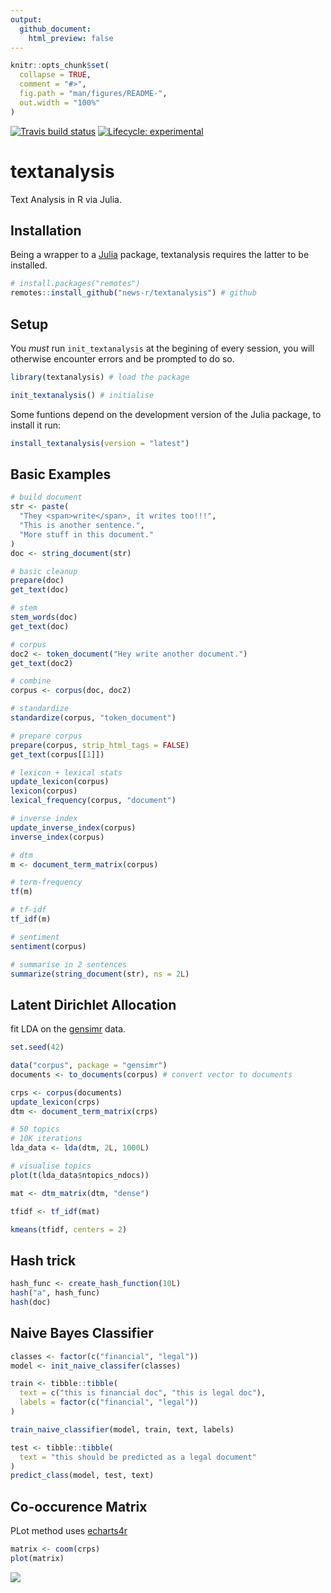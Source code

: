 ```yaml
---
output: 
  github_document:
    html_preview: false
---
```


<!-- README.md is generated from README.Rmd. Please edit that file -->

```r
knitr::opts_chunk$set(
  collapse = TRUE,
  comment = "#>",
  fig.path = "man/figures/README-",
  out.width = "100%"
)
```

<!-- badges: start -->
[![Travis build status](https://travis-ci.org/news-r/textanalysis.svg?branch=master)](https://travis-ci.org/news-r/textanalysis)
[![Lifecycle: experimental](https://img.shields.io/badge/lifecycle-experimental-orange.svg)](https://www.tidyverse.org/lifecycle/#experimental)
<!-- badges: end -->

# textanalysis

Text Analysis in R via Julia.

## Installation

Being a wrapper to a [Julia](https://julialang.org/) package, textanalysis requires the latter to be installed.

```r
# install.packages("remotes")
remotes::install_github("news-r/textanalysis") # github
```

## Setup

You _must_ run `init_textanalysis` at the begining of every session, you will otherwise encounter errors and be prompted to do so.

```r
library(textanalysis) # load the package

init_textanalysis() # initialise
```

Some funtions depend on the development version of the Julia package, to install it run:

```r
install_textanalysis(version = "latest")
```

## Basic Examples

```r
# build document
str <- paste(
  "They <span>write</span>, it writes too!!!",
  "This is another sentence.",
  "More stuff in this document."
)
doc <- string_document(str)

# basic cleanup
prepare(doc)
get_text(doc)

# stem
stem_words(doc)
get_text(doc)

# corpus
doc2 <- token_document("Hey write another document.")
get_text(doc2)

# combine
corpus <- corpus(doc, doc2)

# standardize
standardize(corpus, "token_document")

# prepare corpus
prepare(corpus, strip_html_tags = FALSE)
get_text(corpus[[1]])

# lexicon + lexical stats
update_lexicon(corpus)
lexicon(corpus)
lexical_frequency(corpus, "document")

# inverse index
update_inverse_index(corpus)
inverse_index(corpus)

# dtm
m <- document_term_matrix(corpus)

# term-frequency
tf(m)

# tf-idf
tf_idf(m)

# sentiment
sentiment(corpus)

# summarise in 2 sentences
summarize(string_document(str), ns = 2L)
```

## Latent Dirichlet Allocation

fit LDA on the [gensimr](https://gensimr.news-r.org) data.

```r
set.seed(42)

data("corpus", package = "gensimr")
documents <- to_documents(corpus) # convert vector to documents

crps <- corpus(documents)
update_lexicon(crps)
dtm <- document_term_matrix(crps)

# 50 topics
# 10K iterations
lda_data <- lda(dtm, 2L, 1000L)

# visualise topics
plot(t(lda_data$ntopics_ndocs))

mat <- dtm_matrix(dtm, "dense")

tfidf <- tf_idf(mat)

kmeans(tfidf, centers = 2)
```

## Hash trick

```r
hash_func <- create_hash_function(10L)
hash("a", hash_func)
hash(doc)
```

## Naive Bayes Classifier

```r
classes <- factor(c("financial", "legal"))
model <- init_naive_classifer(classes)

train <- tibble::tibble(
  text = c("this is financial doc", "this is legal doc"),
  labels = factor(c("financial", "legal"))
)

train_naive_classifier(model, train, text, labels)

test <- tibble::tibble(
  text = "this should be predicted as a legal document"
)
predict_class(model, test, text)
```

## Co-occurence Matrix

PLot method uses [echarts4r](https://echarts4r.john-coene.com)

```r
matrix <- coom(crps)
plot(matrix)
```

![](man/figures/coom.png)